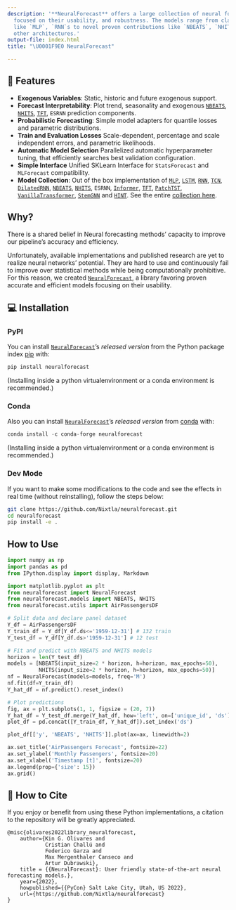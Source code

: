 ```yaml
---
description: '**NeuralForecast** offers a large collection of neural forecasting models
  focused on their usability, and robustness. The models range from classic networks
  like `MLP`, `RNN`s to novel proven contributions like `NBEATS`, `NHITS`, `TFT` and
  other architectures.'
output-file: index.html
title: "\U0001F9E0 NeuralForecast"

---
```


## 🎊 Features

-   **Exogenous Variables**: Static, historic and future exogenous
    support.
-   **Forecast Interpretability**: Plot trend, seasonality and exogenous
    [`NBEATS`](https://Nixtla.github.io/neuralforecast/models.nbeats.html#nbeats),
    [`NHITS`](https://Nixtla.github.io/neuralforecast/models.nhits.html#nhits),
    [`TFT`](https://Nixtla.github.io/neuralforecast/models.tft.html#tft),
    `ESRNN` prediction components.
-   **Probabilistic Forecasting**: Simple model adapters for quantile
    losses and parametric distributions.
-   **Train and Evaluation Losses** Scale-dependent, percentage and
    scale independent errors, and parametric likelihoods.
-   **Automatic Model Selection** Parallelized automatic hyperparameter
    tuning, that efficiently searches best validation configuration.
-   **Simple Interface** Unified SKLearn Interface for `StatsForecast`
    and `MLForecast` compatibility.
-   **Model Collection**: Out of the box implementation of
    [`MLP`](https://Nixtla.github.io/neuralforecast/models.mlp.html#mlp),
    [`LSTM`](https://Nixtla.github.io/neuralforecast/models.lstm.html#lstm),
    [`RNN`](https://Nixtla.github.io/neuralforecast/models.rnn.html#rnn),
    [`TCN`](https://Nixtla.github.io/neuralforecast/models.tcn.html#tcn),
    [`DilatedRNN`](https://Nixtla.github.io/neuralforecast/models.dilated_rnn.html#dilatedrnn),
    [`NBEATS`](https://Nixtla.github.io/neuralforecast/models.nbeats.html#nbeats),
    [`NHITS`](https://Nixtla.github.io/neuralforecast/models.nhits.html#nhits),
    `ESRNN`,
    [`Informer`](https://Nixtla.github.io/neuralforecast/models.informer.html#informer),
    [`TFT`](https://Nixtla.github.io/neuralforecast/models.tft.html#tft),
    [`PatchTST`](https://Nixtla.github.io/neuralforecast/models.patchtst.html#patchtst),
    [`VanillaTransformer`](https://Nixtla.github.io/neuralforecast/models.vanillatransformer.html#vanillatransformer),
    [`StemGNN`](https://Nixtla.github.io/neuralforecast/models.stemgnn.html#stemgnn)
    and
    [`HINT`](https://Nixtla.github.io/neuralforecast/models.hint.html#hint).
    See the entire [collection
    here](https://nixtla.github.io/neuralforecast/models.html).

## Why?

There is a shared belief in Neural forecasting methods’ capacity to
improve our pipeline’s accuracy and efficiency.

Unfortunately, available implementations and published research are yet
to realize neural networks’ potential. They are hard to use and
continuously fail to improve over statistical methods while being
computationally prohibitive. For this reason, we created
[`NeuralForecast`](https://Nixtla.github.io/neuralforecast/core.html#neuralforecast),
a library favoring proven accurate and efficient models focusing on
their usability.

## 💻 Installation

### PyPI

You can install
[`NeuralForecast`](https://Nixtla.github.io/neuralforecast/core.html#neuralforecast)’s
*released version* from the Python package index
[pip](https://pypi.org/project/neuralforecast/) with:

```python
pip install neuralforecast
```

(Installing inside a python virtualenvironment or a conda environment is
recommended.)

### Conda

Also you can install
[`NeuralForecast`](https://Nixtla.github.io/neuralforecast/core.html#neuralforecast)’s
*released version* from
[conda](https://anaconda.org/conda-forge/neuralforecast) with:

```python
conda install -c conda-forge neuralforecast
```

(Installing inside a python virtualenvironment or a conda environment is
recommended.)

### Dev Mode

If you want to make some modifications to the code and see the effects
in real time (without reinstalling), follow the steps below:

```bash
git clone https://github.com/Nixtla/neuralforecast.git
cd neuralforecast
pip install -e .
```

## How to Use

```python
import numpy as np
import pandas as pd
from IPython.display import display, Markdown

import matplotlib.pyplot as plt
from neuralforecast import NeuralForecast
from neuralforecast.models import NBEATS, NHITS
from neuralforecast.utils import AirPassengersDF

# Split data and declare panel dataset
Y_df = AirPassengersDF
Y_train_df = Y_df[Y_df.ds<='1959-12-31'] # 132 train
Y_test_df = Y_df[Y_df.ds>'1959-12-31'] # 12 test

# Fit and predict with NBEATS and NHITS models
horizon = len(Y_test_df)
models = [NBEATS(input_size=2 * horizon, h=horizon, max_epochs=50),
          NHITS(input_size=2 * horizon, h=horizon, max_epochs=50)]
nf = NeuralForecast(models=models, freq='M')
nf.fit(df=Y_train_df)
Y_hat_df = nf.predict().reset_index()

# Plot predictions
fig, ax = plt.subplots(1, 1, figsize = (20, 7))
Y_hat_df = Y_test_df.merge(Y_hat_df, how='left', on=['unique_id', 'ds'])
plot_df = pd.concat([Y_train_df, Y_hat_df]).set_index('ds')

plot_df[['y', 'NBEATS', 'NHITS']].plot(ax=ax, linewidth=2)

ax.set_title('AirPassengers Forecast', fontsize=22)
ax.set_ylabel('Monthly Passengers', fontsize=20)
ax.set_xlabel('Timestamp [t]', fontsize=20)
ax.legend(prop={'size': 15})
ax.grid()
```

## 🙏 How to Cite

If you enjoy or benefit from using these Python implementations, a
citation to the repository will be greatly appreciated.

``` text
@misc{olivares2022library_neuralforecast,
    author={Kin G. Olivares and
            Cristian Challú and
            Federico Garza and
            Max Mergenthaler Canseco and
            Artur Dubrawski},
    title = {{NeuralForecast}: User friendly state-of-the-art neural forecasting models.},
    year={2022},
    howpublished={{PyCon} Salt Lake City, Utah, US 2022},
    url={https://github.com/Nixtla/neuralforecast}
}
```

